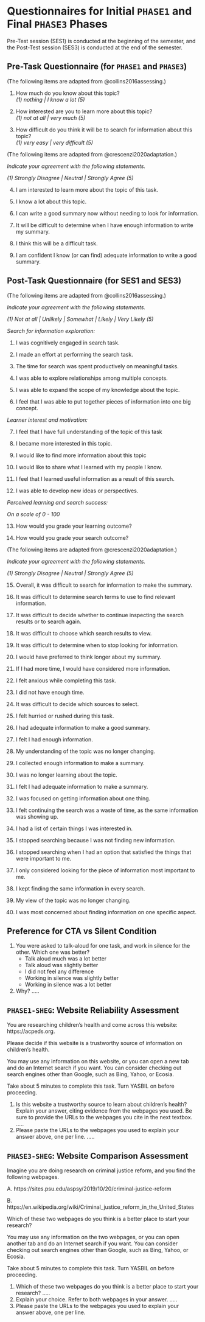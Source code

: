 # Questionnaires for Initial `PHASE1` and Final `PHASE3` Phases {#app-phase12}
 
Pre-Test session (SES1) is conducted at the beginning of the semester,
and the Post-Test session (SES3) is conducted at the end of the
semester.

## Pre-Task Questionnaire (for `PHASE1` and `PHASE3`) {#app-phase13-pretask}

(The following items are adapted from @collins2016assessing.)

1. How much do you know about this topic?\
    *(1) nothing \| I know a lot (5)*

2. How interested are you to learn more about this topic?\
    *(1) not at all \| very much (5)*

3. How difficult do you think it will be to search for information
    about this topic?\
    *(1) very easy \| very difficult (5)*

(The following items are adapted from @crescenzi2020adaptation.)

*Indicate your agreement with the following statements.*

*(1) Strongly Disagree \| Neutral \| Strongly Agree (5)*

4.  I am interested to learn more about the topic of this task.

5.  I know a lot about this topic.

6.  I can write a good summary now without needing to look for
    information.

7.  It will be difficult to determine when I have enough information to
    write my summary.

8.  I think this will be a difficult task.

9.  I am confident I know (or can find) adequate information to write a
    good summary.



## Post-Task Questionnaire (for SES1 and SES3) {#app-phase13-posttask}

(The following items are adapted from @collins2016assessing.)

*Indicate your agreement with the following statements.*

*(1) Not at all \| Unlikely \| Somewhat \| Likely \| Very Likely (5)*


*Search for information exploration:*

1.  I was cognitively engaged in search task.

2.  I made an effort at performing the search task.

3.  The time for search was spent productively on meaningful tasks.

4.  I was able to explore relationships among multiple concepts.

5.  I was able to expand the scope of my knowledge about the topic.

6.  I feel that I was able to put together pieces of information into
    one big concept.


*Learner interest and motivation:*

7.  I feel that I have full understanding of the topic of this task

8.  I became more interested in this topic.

9.  I would like to find more information about this topic

10. I would like to share what I learned with my people I know.

11. I feel that I learned useful information as a result of this search.

12. I was able to develop new ideas or perspectives.

*Perceived learning and search success:*

*On a scale of 0 - 100*

13. How would you grade your learning outcome?

14. How would you grade your search outcome?


(The following items are adapted from @crescenzi2020adaptation.)

*Indicate your agreement with the following statements.*

*(1) Strongly Disagree \| Neutral \| Strongly Agree (5)*

15. Overall, it was difficult to search for information to make the
    summary.

16. It was difficult to determine search terms to use to find relevant
    information.

17. It was difficult to decide whether to continue inspecting the search
    results or to search again.

18. It was difficult to choose which search results to view.

19. It was difficult to determine when to stop looking for information.

20. I would have preferred to think longer about my summary.

21. If I had more time, I would have considered more information.

22. I felt anxious while completing this task.

23. I did not have enough time.

24. It was difficult to decide which sources to select.

25. I felt hurried or rushed during this task.

26. I had adequate information to make a good summary.

27. I felt I had enough information.

28. My understanding of the topic was no longer changing.

29. I collected enough information to make a summary.

30. I was no longer learning about the topic.

31. I felt I had adequate information to make a summary.

32. I was focused on getting information about one thing.

33. I felt continuing the search was a waste of time, as the same
    information was showing up.

34. I had a list of certain things I was interested in.

35. I stopped searching because I was not finding new information.

36. I stopped searching when I had an option that satisfied the things
    that were important to me.

37. I only considered looking for the piece of information most
    important to me.

38. I kept finding the same information in every search.

39. My view of the topic was no longer changing.

40. I was most concerned about finding information on one specific
    aspect.



## Preference for CTA vs Silent Condition {#app-phase13-cta-v-silent}

1. You were asked to talk-aloud for one task, and work in silence for the other. Which one was better?
   - Talk aloud much was a lot better
   - Talk aloud was slightly better
   - I did not feel any difference
   - Working in silence was slightly better
   - Working in silence was a lot better

2. Why? .....


## `PHASE1-SHEG`: Website Reliability Assessment {#app-phase1-sheg}


You are researching children's health and come across this website: https://acpeds.org. 
 
Please decide if this website is a trustworthy source of information on children's health. 
 
You may use any information on this website, or you can open a new tab and do an Internet search if you want. You can consider checking out search engines other than Google, such as Bing, Yahoo, or Ecosia.
 
Take about 5 minutes to complete this task. Turn YASBIL on before proceeding.
 
 
1. Is this website a trustworthy source to learn about children's health? Explain your answer, citing evidence from the webpages you used. Be sure to provide the URLs to the webpages you cite in the next textbox. .....
2. Please paste the URLs to the webpages you used to explain your answer above, one per line. .....



## `PHASE3-SHEG`: Website Comparison Assessment {#app-phase3-sheg}

Imagine you are doing research on criminal justice reform, and you find the following webpages.

A. https://sites.psu.edu/aspsy/2019/10/20/criminal-justice-reform

B. https://en.wikipedia.org/wiki/Criminal_justice_reform_in_the_United_States
 
Which of these two webpages do you think is a better place to start your research?
 
You may use any information on the two webpages, or you can open another tab and do an Internet search if you want. You can consider checking out search engines other than Google, such as Bing, Yahoo, or Ecosia.
 
Take about 5 minutes to complete this task. Turn YASBIL on before proceeding.
 
 
1. Which of these two webpages do you think is a better place to start your research? .....
2. Explain your choice. Refer to both webpages in your answer. .....
3. Please paste the URLs to the webpages you used to explain your answer above, one per line.




<!--
## Semi-structured Interview Questions (at the end of SES3) {#app-post-task-interview}

1.  What role did searching the web for information play in the course
    you just completed?

2.  How about other courses?

3.  How do you take notes, and manage your notes? PROBE: Do you have
    some strategies to organise information?

4.  Over the course of the semester, do you think your information
    search behaviour and strategies changed? Or remained the same?

5.  I understand that Firefox may not be your usual browser. How was
    your experience of using Firefox and YASBIL to complete the
    assignments?

6.  Did you feel restricted while using Firefox?

7.  Did you ever need to switch back to your old browser while
    completing the assignments?

8.  How did you feel about using YASBIL to record your browsing
    activity?

9.  Did you feel ever "under surveillance" while using YASBIL?

10. If you were asked to redesign the way students interact with Google
    or any other Search Engine, what would you do? (PROBE: think about
    the tasks you had to do for your course, or in your daily life, or
    perhaps this study; redesign to better support student education)

11. Imagine a scenario where search engines can measure how much
    information students already know about a certain topic. Do you
    think it will be useful or desirable?

12. (if yes to previous question): What are some ways by which a search
    engine could possibly assess a student's existing knowledge? -->
